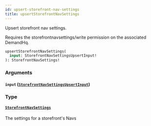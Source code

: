 ```yaml
---
id: upsert-storefront-nav-settings
title: upsertStorefrontNavSettings
---
```



Upsert storefront nav settings.
                
Requires the storefrontnavsettings/write permission on the associated DemandHq.


```graphql
upsertStorefrontNavSettings(
  input: StorefrontNavSettingsUpsertInput!
): StorefrontNavSettings!

```


### Arguments

#### `input` ([`StorefrontNavSettingsUpsertInput`](/developers/demandhq-apis/demand-api/graphql/reference/inputs/storefront-nav-settings-upsert-input))




### Type

#### [`StorefrontNavSettings`](/developers/demandhq-apis/demand-api/graphql/reference/objects/storefront-nav-settings) 

The settings for a storefront's Navs




